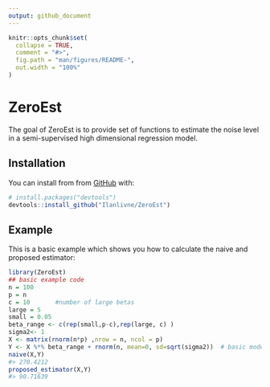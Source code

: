 ```yaml
---
output: github_document
---
```


<!-- README.md is generated from README.Rmd. Please edit that file -->

```r
knitr::opts_chunk$set(
  collapse = TRUE,
  comment = "#>",
  fig.path = "man/figures/README-",
  out.width = "100%"
)
```

# ZeroEst

<!-- badges: start -->
<!-- badges: end -->

The goal of ZeroEst is to provide set of functions to estimate the noise level in a semi-supervised high dimensional regression model.

## Installation


You can install from from [GitHub](https://github.com/) with:

``` r
# install.packages("devtools")
devtools::install_github("Ilanlivne/ZeroEst")
```
## Example

This is a basic example which shows you how to calculate the naive and proposed estimator:

```r
library(ZeroEst)
## basic example code
n = 100
p = n
c = 10       #number of large betas
large = 5
small = 0.05
beta_range <- c(rep(small,p-c),rep(large, c) )
sigma2<- 1
X <- matrix(rnorm(n*p) ,nrow = n, ncol = p)
Y <- X %*% beta_range + rnorm(n, mean=0, sd=sqrt(sigma2))  # basic model
naive(X,Y)
#> 270.4212
proposed_estimator(X,Y)
#> 90.71639
```

